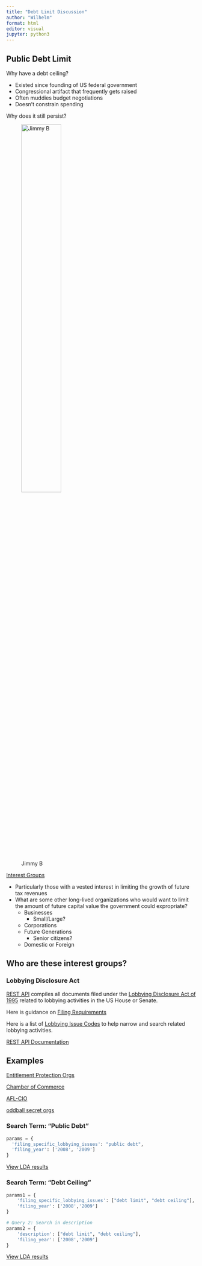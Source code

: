 ```yaml
---
title: "Debt Limit Discussion"
author: "Wilhelm"
format: html
editor: visual
jupyter: python3
---
```


## Public Debt Limit

Why have a debt ceiling?

-   Existed since founding of US federal government
-   Congressional artifact that frequently gets raised
-   Often muddies budget negotiations
-   Doesn't constrain spending

Why does it still persist?

![Jimmy B](jimmy%20g.png){fig-align="center" width="50%"}

<u>Interest Groups</u>

-   Particularly those with a vested interest in limiting the growth of future tax revenues
-   What are some other long-lived organizations who would want to limit the amount of future capital value the government could expropriate?
    -   Businesses
        -   Small/Large?
    -   Corporations
    -   Future Generations
        -   Senior citizens?
    -   Domestic or Foreign

## **Who are these interest groups?**

### Lobbying Disclosure Act

[REST API](https://lda.senate.gov/api/redoc/v1/) compiles all documents filed under the [Lobbying Disclosure Act of 1995](https://www.govinfo.gov/content/pkg/STATUTE-109/pdf/STATUTE-109-Pg691.pdf) related to lobbying activities in the US House or Senate.

Here is guidance on [Filing Requirements](https://lda.congress.gov/LD/help/default.htm?turl=Documents%2FIntroduction.htm)

Here is a list of [Lobbying Issue Codes](https://lda.congress.gov/LD/help/default.htm?turl=Documents%2FAppCodes.htm) to help narrow and search related lobbying activities.

[REST API Documentation](https://lda.senate.gov/api/redoc/v1/)

## Examples

[Entitlement Protection Orgs](https://lda.senate.gov/filings/public/filing/ff9e00a4-31f6-4647-a1c1-17375690a48a/print/)

[Chamber of Commerce](https://lda.senate.gov/filings/public/filing/bbeeedf7-14ec-47de-91fa-07380d2bb851/print/)

[AFL-CIO](https://lda.senate.gov/filings/public/filing/a544ae3b-6fb6-41ad-ae15-cecf1f6f77e0/print/)

[oddball secret orgs](https://lda.senate.gov/filings/public/filing/2ad5a568-ff84-492c-b175-9be5df618e7e/print/)

### Search Term: "Public Debt"

```python
params = {
  'filing_specific_lobbying_issues': "public debt",
  'filing_year': ['2008', '2009']
}
```

[View LDA results](lda_results.json)

### Search Term: "Debt Ceiling"

```python
params1 = {
    'filing_specific_lobbying_issues': ["debt limit", "debt ceiling"],
    'filing_year': ['2008','2009']
}

# Query 2: Search in description
params2 = {
    'description': ["debt limit", "debt ceiling"],
    'filing_year': ['2008','2009']
}
```

[View LDA results](lda_results3.json)
